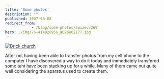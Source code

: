 ```yaml
---
title: 'Some photos'
description: ""
published: 2007-03-08
redirect_from: 
            - /blog/some-photos/swizec/269
hero: ./img/76-414920956_a026e02177.jpg
---
```

[![Brick church](./img/76-414920956_a026e02177.jpg "Brick church")](http://www.flickr.com/photos/7280946@N06/sets/72157594577683361/)

After not having been able to transfer photos from my cell phone to the computer I have discovered a way to do it today and immediately transfered some taht have been stacking up for a while. Many of them came out quite well considering the aparatus used to create them.
